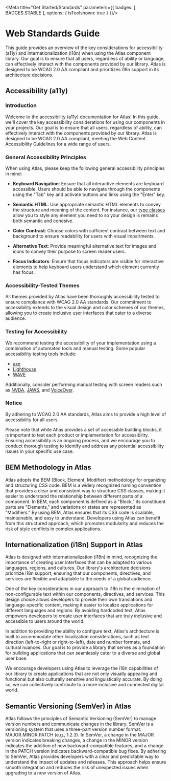 
<Meta title="Get Started/Standards" parameters={{ badges: [ BADGES.STABLE ], options: { isToolshown: true } }}/>

<style>
    {`
    .outer-table {
            width: 100%;
        }
    `}
</style>

# Web Standards Guide

This guide provides an overview of the key considerations for accessibility (a11y) and internationalization (i18n) when using the Atlas component library. Our goal is to ensure that all users, regardless of ability or language, can effectively interact with the components provided by our library. Atlas is designed to be WCAG 2.0 AA compliant and prioritizes i18n support in its architecture decisions.

## Accessibility (a11y)

### Introduction

Welcome to the accessibility (a11y) documentation for Atlas! In this guide, we'll cover the key accessibility considerations for using our components in your projects. Our goal is to ensure that all users, regardless of ability, can effectively interact with the components provided by our library. Atlas is designed to be WCAG 2.0 AA compliant, meeting the Web Content Accessibility Guidelines for a wide range of users.

### General Accessibility Principles

When using Atlas, please keep the following general accessibility principles in mind:

- **Keyboard Navigation**: Ensure that all interactive elements are keyboard accessible. Users should be able to navigate through the components using the "Tab" key and activate buttons and links using the "Enter" key.

- **Semantic HTML**: Use appropriate semantic HTML elements to convey the structure and meaning of the content. For instance, our [type classes](?path=/docs/adopters-design-tokens-typography--docs) allow you to style any element you need to so your design is remains both semantic and cohesive.

- **Color Contrast**: Choose colors with sufficient contrast between text and background to ensure readability for users with visual impairments.

- **Alternative Text**: Provide meaningful alternative text for images and icons to convey their purpose to screen reader users.

- **Focus Indicators**: Ensure that focus indicators are visible for interactive elements to help keyboard users understand which element currently has focus.

### Accessibility-Tested Themes

All themes provided by Atlas have been thoroughly accessibility tested to ensure compliance with WCAG 2.0 AA standards. Our commitment to accessibility extends to the visual design and color schemes of our themes, allowing you to create inclusive user interfaces that cater to a diverse audience.

### Testing for Accessibility

We recommend testing the accessibility of your implementation using a combination of automated tools and manual testing. Some popular accessibility testing tools include:

- [axe](https://www.deque.com/axe/)
- [Lighthouse](https://developers.google.com/web/tools/lighthouse)
- [WAVE](https://wave.webaim.org/)

Additionally, consider performing manual testing with screen readers such as [NVDA](https://www.nvaccess.org/download/), [JAWS](https://www.freedomscientific.com/products/software/jaws/), and [VoiceOver](https://www.apple.com/accessibility/mac/vision/).


### Notice

By adhering to WCAG 2.0 AA standards, Atlas aims to provide a high level of accessibility for all users.

Please note that while Atlas provides a set of accessible building blocks, it is important to test each product or implementation for accessibility. Ensuring accessibility is an ongoing process, and we encourage you to conduct thorough testing to identify and address any potential accessibility issues in your specific use case.


## BEM Methodology in Atlas

Atlas adopts the BEM (Block, Element, Modifier) methodology for organizing and structuring CSS code. BEM is a widely recognized naming convention that provides a clear and consistent way to structure CSS classes, making it easier to understand the relationship between different parts of a component. In BEM, each component is defined as a "Block," its constituent parts are "Elements," and variations or states are represented as "Modifiers." By using BEM, Atlas ensures that its CSS code is scalable, maintainable, and easy to understand. Developers using Atlas can benefit from this structured approach, which promotes modularity and reduces the risk of style conflicts in complex applications.


## Internationalization (i18n) Support in Atlas

Atlas is designed with internationalization (i18n) in mind, recognizing the importance of creating user interfaces that can be adapted to various languages, regions, and cultures. Our library's architecture decisions prioritize i18n support, ensuring that our components, directives, and services are flexible and adaptable to the needs of a global audience.

One of the key considerations in our approach to i18n is the elimination of non-configurable text within our components, directives, and services. This design choice allows developers to provide their own translations and language-specific content, making it easier to localize applications for different languages and regions. By avoiding hardcoded text, Atlas empowers developers to create user interfaces that are truly inclusive and accessible to users around the world.

In addition to providing the ability to configure text, Atlas's architecture is built to accommodate other localization considerations, such as text direction (left-to-right or right-to-left), date and number formats, and cultural nuances. Our goal is to provide a library that serves as a foundation for building applications that can seamlessly cater to a diverse and global user base.

We encourage developers using Atlas to leverage the i18n capabilities of our library to create applications that are not only visually appealing and functional but also culturally sensitive and linguistically accurate. By doing so, we can collectively contribute to a more inclusive and connected digital world.


## Semantic Versioning (SemVer) in Atlas

Atlas follows the principles of Semantic Versioning (SemVer) to manage version numbers and communicate changes in the library. SemVer is a versioning system that uses a three-part version number format: MAJOR.MINOR.PATCH (e.g., 1.2.3). In SemVer, a change in the MAJOR version indicates breaking changes, a change in the MINOR version indicates the addition of new backward-compatible features, and a change in the PATCH version indicates backward-compatible bug fixes. By adhering to SemVer, Atlas provides developers with a clear and predictable way to understand the impact of updates and releases. This approach helps ensure smooth integration and reduces the risk of unexpected issues when upgrading to a new version of Atlas.
